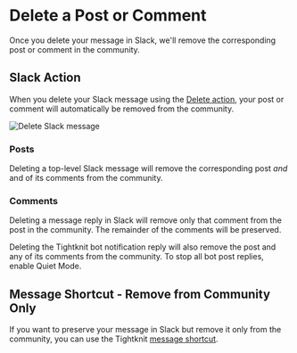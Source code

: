 # Delete a Post or Comment

Once you delete your message in Slack, we'll remove the corresponding post or comment in the community.

## Slack Action

When you delete your Slack message using the [Delete action](https://slack.com/help/articles/202395258-Edit-or-delete-messages#delete-a-message), your post or comment will
automatically be removed from the community.

![Delete Slack message](/delete-message.png)

### Posts

Deleting a top-level Slack message will remove the corresponding post _and_ and of its comments from the community.

### Comments

Deleting a message reply in Slack will remove only that comment from the post in the community. The remainder of the comments will be preserved.


<Callout type="info">
  Deleting the Tightknit bot notification reply will also remove the post and
  any of its comments from the community. To stop all bot post replies, enable
  Quiet Mode.
</Callout>

## Message Shortcut - Remove from Community Only

If you want to preserve your message in Slack but remove it only from the community, you can use the Tightknit [message shortcut](../message-shortcuts.mdx).
